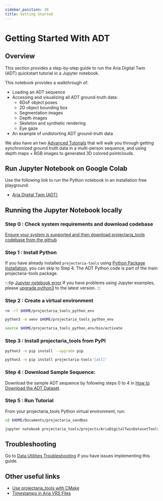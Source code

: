 ```yaml
---
sidebar_position: 20
title: Getting Started
---
```


# Getting Started With ADT

## Overview
This section provides a step-by-step guide to run the Aria Digital Twin (ADT) quickstart tutorial in a Jupyter notebook.

This notebook provides a walkthrough of:
* Loading an ADT sequence
* Accessing and visualizing all ADT ground-truth data:
    * 6DoF object poses
    * 2D object bounding box
    * Segmentation images
    * Depth images
    * Skeleton and synthetic rendering
    * Eye gaze
* An example of undistorting ADT ground-truth data

We also have an two [Advanced Tutorials](advanced_tutorials/advanced_tutorials.mdx) that will walk you through getting synchronized ground truth data in a multi-person sequence, and using depth maps + RGB images to generated 3D colored pointclouds.

## Run Jupyter Notebook on Google Colab
Use the following link to run the Python notebook in an installation free playground:
* [Aria Digital Twin (ADT)](https://colab.research.google.com/github/facebookresearch/projectaria_tools/blob/1.5.4/projects/AriaDigitalTwinDatasetTools/examples/adt_quickstart_tutorial.ipynb)


## Running the Jupyter Notebook locally

### Step 0 : Check system requirements and download codebase

[Ensure your system is supported and then download projectaria_tools codebase from the github](/docs/data_utilities/installation/download_codebase)

### Step 1 : Install Python

If you have already installed `projectaria-tools` using [Python Package Installation](/docs/data_utilities/installation/installation_python), you can skip to Step 4. The ADT Python code is part of the main projectaria-tools package.

:::tip [Jupyter notebook error](/data_utilities/installation/troubleshooting.mdx#jupyter-notebook-error)
If you have problems using Jupyter examples, please [upgrade python3](https://www.python.org/downloads/) to the latest version.
:::

### Step 2 : Create a virtual environment

```bash
rm -rf $HOME/projectaria_tools_python_env

python3 -m venv $HOME/projectaria_tools_python_env

source $HOME/projectaria_tools_python_env/bin/activate
```

### Step 3 : Install projectaria_tools from PyPI

```bash
python3 -m pip install --upgrade pip

python3 -m pip install projectaria-tools'[all]'
```

### Step 4 : Download Sample Sequence:

Download the sample ADT sequence by following steps 0 to 4 in
[How to Download the ADT Dataset](dataset_download.mdx#download-the-sample-aria-digital-twin-adt-sequence).

### Step 5 : Run Tutorial

From your projectaria_tools Python virtual environment, run:

```bash
cd $HOME/Documents/projectaria_sandbox

jupyter notebook projectaria_tools/projects/AriaDigitalTwinDatasetTools/examples/adt_quickstart_tutorial.ipynb
```

## Troubleshooting

Go to [Data Utilities Troubleshooting](/docs/data_utilities/installation/troubleshooting) if you have issues implementing this guide.

## Other useful links
* [Use projectaria_tools with CMake](/data_utilities/installation/installation_cpp.mdx)
* [Timestamps in Aria VRS Files](/data_formats/aria_vrs/timestamps_in_aria_vrs.mdx)
